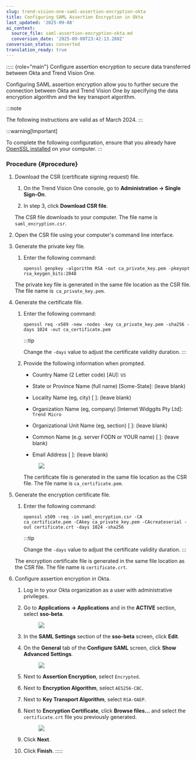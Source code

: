 ```yaml
---
slug: trend-vision-one-saml-assertion-encryption-okta
title: Configuring SAML Assertion Encryption in Okta
last_updated: '2025-09-08'
ai_context:
  source_file: saml-assertion-encryption-okta.md
  conversion_date: '2025-09-08T23:42:13.288Z'
conversion_status: converted
translation_ready: true
---
```


::::: {role="main"}
Configure assertion encryption to secure data transferred between Okta and Trend Vision One.

Configuring SAML assertion encryption allow you to further secure the connection between Okta and Trend Vision One by specifying the data encryption algorithm and the key transport algorithm.

:::note

The following instructions are valid as of March 2024.
:::

:::warning[Important]

To complete the following configuration, ensure that you already have [OpenSSL installed](https://www.openssl.org/source/) on your computer.
:::

### Procedure {#procedure}

1.  Download the CSR (certificate signing request) file.

    1.  On the Trend Vision One console, go to **Administration → Single Sign-On**.

    2.  In step 3, click **Download CSR file**.

    The CSR file downloads to your computer. The file name is `saml_encryption.csr`.

2.  Open the CSR file using your computer's command line interface.

3.  Generate the private key file.

    1.  Enter the following command:

        ``` codeblock
        openssl genpkey -algorithm RSA -out ca_private_key.pem -pkeyopt rsa_keygen_bits:2048
        ```

    The private key file is generated in the same file location as the CSR file. The file name is` ca_private_key.pem`.

4.  Generate the certificate file.

    1.  Enter the following command:

        ``` codeblock
        openssl req -x509 -new -nodes -key ca_private_key.pem -sha256 -days 1024 -out ca_certificate.pem
        ```

        :::tip

        Change the `-days` value to adjust the certificate validity duration.
        :::

    2.  Provide the following information when prompted.

        - Country Name (2 Letter code) \[AU\]: `US`

        - State or Province Name (full name) \[Some-State\]: (leave blank)

        - Locality Name (eg, city) \[ \]: (leave blank)

        - Organization Name (eg, company) \[Internet Widggits Pty Ltd\]: `Trend Micro`

        - Organizational Unit Name (eg, section) \[ \]: (leave blank)

        - Common Name (e.g. server FODN or YOUR name) \[ \]: (leave blank)

        - Email Address \[ \]: (leave blank)

        <figure>
        <img src="./images/certificate_file_metadata=20240312101322.webp" />
        </figure>

        The certificate file is generated in the same file location as the CSR file. The file name is `ca_certificate.pem`.

5.  Generate the encryption certificate file.

    1.  Enter the following command:

        ``` codeblock
        openssl x509 -req -in saml_encryption.csr -CA ca_certificate.pem -CAkey ca_private_key.pem -CAcreateserial -out certificate.crt -days 1024 -sha256
        ```

        :::tip

        Change the `-days` value to adjust the certificate validity duration.
        :::

    The encryption certificate file is generated in the same file location as the CSR file. The file name is `certificate.crt`.

6.  Configure assertion encryption in Okta.

    1.  Log in to your Okta organization as a user with administrative privileges.

    2.  Go to **Applications → Applications** and in the **ACTIVE** section, select **sso-beta**.

        <figure>
        <img src="./images/click_sso-beta=20240312102722.webp" />
        </figure>

    3.  In the **SAML Settings** section of the **sso-beta** screen, click **Edit**.

    4.  On the **General** tab of the **Configure SAML** screen, click **Show Advanced Settings**.

        <figure>
        <img src="./images/show_advanced_settings=20240312102822.webp" />
        </figure>

    5.  Next to **Assertion Encryption**, select `Encrypted`.

    6.  Next to **Encryption Algorithm**, select `AES256-CBC`.

    7.  Next to **Key Transport Algorithm**, select `RSA-OAEP`.

    8.  Next to **Encryption Certificate**, click **Browse files...** and select the `certificate.crt` file you previously generated.

        <figure>
        <img src="./images/upload_cert=20240312102922.webp" />
        </figure>

    9.  Click **Next**.

    10. Click **Finish**.
:::::
